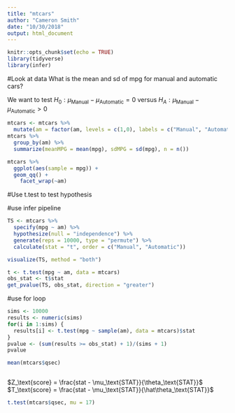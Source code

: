 ```yaml
---
title: "mtcars"
author: "Cameron Smith"
date: "10/30/2018"
output: html_document
---
```


```r
knitr::opts_chunk$set(echo = TRUE)
library(tidyverse)
library(infer)
```

#Look at data
What is the mean and sd of mpg for manual and automatic cars?

We want to test $H_0:\mu_{\text{Manual}}-\mu_{\text{Automatic}} = 0$ versus $H_A:\mu_{\text{Manual}}-\mu_{\text{Automatic}} > 0$

```r
mtcars <- mtcars %>%
  mutate(am = factor(am, levels = c(1,0), labels = c("Manual", "Automatic")))
mtcars %>%
  group_by(am) %>%
  summarize(meanMPG = mean(mpg), sdMPG = sd(mpg), n = n())

mtcars %>%
  ggplot(aes(sample = mpg)) +
  geom_qq() +
    facet_wrap(~am)
```

#Use t.test to test hypothesis

#use infer pipeline
```r
TS <- mtcars %>%
  specify(mpg ~ am) %>%
  hypothesize(null = "independence") %>%
  generate(reps = 10000, type = "permute") %>%
  calculate(stat = "t", order = c("Manual", "Automatic"))

visualize(TS, method = "both")

t <- t.test(mpg ~ am, data = mtcars)
obs_stat <- t$stat
get_pvalue(TS, obs_stat, direction = "greater")
```

#use for loop
```r
sims <- 10000
results <- numeric(sims)
for(i in 1:sims) {
  results[i] <- t.test(mpg ~ sample(am), data = mtcars)$stat
}
pvalue <- (sum(results >= obs_stat) + 1)/(sims + 1)
pvalue
```

```r
mean(mtcars$qsec)
```

```r

```

$Z_\text{score} = \frac{stat - \mu_\text{STAT}}{\theta_\text{STAT}}$
$T_\text{score} = \frac{stat - \mu_\text{STAT}}{\hat\theta_\text{STAT}}$

```r

t.test(mtcars$qsec, mu = 17)

```


